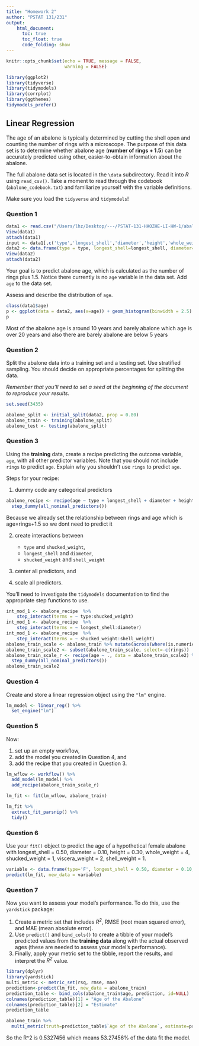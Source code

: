 ```yaml
---
title: "Homework 2"
author: "PSTAT 131/231"
output:
    html_document:
      toc: true
      toc_float: true
      code_folding: show
---
```


```r
knitr::opts_chunk$set(echo = TRUE, message = FALSE,
                      warning = FALSE)
```

```r
library(ggplot2)
library(tidyverse)
library(tidymodels)
library(corrplot)
library(ggthemes)
tidymodels_prefer()
```

## Linear Regression

The age of an abalone is typically determined by cutting the shell open and counting the number of rings with a microscope. The purpose of this data set is to determine whether abalone age (**number of rings + 1.5**) can be accurately predicted using other, easier-to-obtain information about the abalone.

The full abalone data set is located in the `\data` subdirectory. Read it into *R* using `read_csv()`. Take a moment to read through the codebook (`abalone_codebook.txt`) and familiarize yourself with the variable definitions.

Make sure you load the `tidyverse` and `tidymodels`!

### Question 1
```r
data1 <- read.csv("/Users/lhz/Desktop/---/PSTAT-131-HAOZHE-LI-HW-1/abalone.csv")
View(data1)
attach(data1)
input <- data1[,c('type','longest_shell','diameter','height','whole_weight','shucked_weight','viscera_weight','shell_weight','rings')]
data2 <- data.frame(type = type, longest_shell=longest_shell, diameter=diameter, height=height, whole_weight=whole_weight, shucked_weight=shucked_weight,viscera_weight=viscera_weight,shell_weight=shell_weight,rings=rings,age=rings+1.5)
View(data2)
attach(data2)
```

Your goal is to predict abalone age, which is calculated as the number of rings plus 1.5. Notice there currently is no `age` variable in the data set. Add `age` to the data set.

Assess and describe the distribution of `age`.
```r
class(data1$age)
p <- ggplot(data = data2, aes(x=age)) + geom_histogram(binwidth = 2.5) +xlab("Frenquency")+ylab("Abalone Age")
p
```
Most of the abalone age is around 10 years and barely abalone  which age is over 20 years and also there are barely abalone are below 5 years

### Question 2

Split the abalone data into a training set and a testing set. Use stratified sampling. You should decide on appropriate percentages for splitting the data.

*Remember that you'll need to set a seed at the beginning of the document to reproduce your results.*

```r
set.seed(3435)

abalone_split <- initial_split(data2, prop = 0.80)
abalone_train <- training(abalone_split)
abalone_test <- testing(abalone_split)
```

### Question 3

Using the **training** data, create a recipe predicting the outcome variable, `age`, with all other predictor variables. Note that you should not include `rings` to predict `age`. Explain why you shouldn't use `rings` to predict `age`.

Steps for your recipe:

1.  dummy code any categorical predictors
```r
abalone_recipe <- recipe(age ~ type + longest_shell + diameter + height + whole_weight + shucked_weight + viscera_weight + shell_weight, data = abalone_train) %>% 
  step_dummy(all_nominal_predictors())
```
Because we already set the relationship between rings and age which is age=rings+1.5 so we dont need to predict it

2.  create interactions between

    -   `type` and `shucked_weight`,
    -   `longest_shell` and `diameter`,
    -   `shucked_weight` and `shell_weight`
    
3.  center all predictors, and

4.  scale all predictors.

You'll need to investigate the `tidymodels` documentation to find the appropriate step functions to use.

```r
int_mod_1 <- abalone_recipe  %>%
    step_interact(terms = ~ type:shucked_weight)
int_mod_1 <- abalone_recipe  %>%
    step_interact(terms = ~ longest_shell:diameter)
int_mod_1 <- abalone_recipe  %>%
    step_interact(terms = ~ shucked_weight:shell_weight)
abalone_train_scale <- abalone_train %>% mutate(across(where(is.numeric),scale))
abalone_train_scale2 <- subset(abalone_train_scale, select=-c(rings))
abalone_train_scale_r <- recipe(age ~ ., data = abalone_train_scale2) %>% 
  step_dummy(all_nominal_predictors())
abalone_train_scale2
```

### Question 4

Create and store a linear regression object using the `"lm"` engine.
```r
lm_model <- linear_reg() %>% 
  set_engine("lm")
```


### Question 5

Now:

1.  set up an empty workflow,
2.  add the model you created in Question 4, and
3.  add the recipe that you created in Question 3.

```r
lm_wflow <- workflow() %>% 
  add_model(lm_model) %>% 
  add_recipe(abalone_train_scale_r)

lm_fit <- fit(lm_wflow, abalone_train)
```

```r
lm_fit %>% 
  extract_fit_parsnip() %>% 
  tidy()
```
### Question 6

Use your `fit()` object to predict the age of a hypothetical female abalone with longest_shell = 0.50, diameter = 0.10, height = 0.30, whole_weight = 4, shucked_weight = 1, viscera_weight = 2, shell_weight = 1.

```r
variable <- data.frame(type='F', longest_shell = 0.50, diameter = 0.10, height = 0.30, whole_weight = 4, shucked_weight = 1, viscera_weight = 2, shell_weight = 1)
predict(lm_fit, new_data = variable)
```
### Question 7

Now you want to assess your model's performance. To do this, use the `yardstick` package:

1.  Create a metric set that includes *R^2^*, RMSE (root mean squared error), and MAE (mean absolute error).
2.  Use `predict()` and `bind_cols()` to create a tibble of your model's predicted values from the **training data** along with the actual observed ages (these are needed to assess your model's performance).
3.  Finally, apply your metric set to the tibble, report the results, and interpret the *R^2^* value.
```r
library(dplyr)
library(yardstick)
multi_metric <- metric_set(rsq, rmse, mae)
prediction<-predict(lm_fit, new_data = abalone_train)
prediction_table <- bind_cols(abalone_train$age, prediction, id=NULL)
colnames(prediction_table)[1] = "Age of the Abalone"
colnames(prediction_table)[2] = "Estimate"
prediction_table

abalone_train %>%
  multi_metric(truth=prediction_table$`Age of the Abalone`, estimate=prediction_table$Estimate)
```
So the R^2 is 0.5327456 which means  53.27456% of the data fit the model.